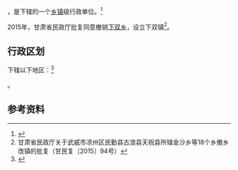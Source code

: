 {{中国乡级行政区|62/06/02/208/000}}

'''{{PAGENAMEBASE}}'''，是{{PRC admin/fullname|62/06/02/208/000|3}}下辖的一个[[乡镇|乡镇]]级行政单位。<ref>{{PRC admin/ref sgc|{{PRC admin/parent|62/06/02/208/000}}}}</ref>

2015年，甘肃省民政厅批复同意撤销[[下双乡|下双乡]]，设立下双镇<ref>甘肃省民政厅关于武威市凉州区民勤县古浪县天祝县所辖金沙乡等18个乡撤乡改镇的批复（甘民复〔2015〕94号）</ref>。

== 行政区划 ==

{{PAGENAMEBASE}}下辖以下地区：<ref>{{PRC admin/ref sgc|62/06/02/208/000}}</ref>

{{PRC admin/children|62/06/02/208/000}}。

== 参考资料 ==

{{reflist}}

{{行政区划小作品}}
{{PRC admin/navcat|62/06/02/208/000}}